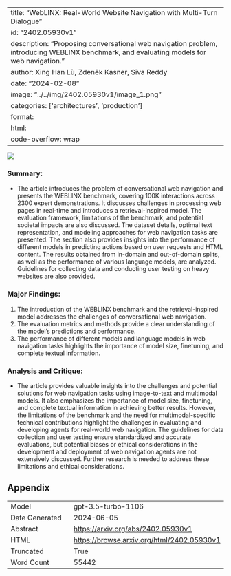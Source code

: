 
---
title: "WebLINX: Real-World Website Navigation with Multi-Turn Dialogue"
id: "2402.05930v1"
description: "Proposing conversational web navigation problem, introducing WEBLINX benchmark, and evaluating models for web navigation."
author: Xing Han Lù, Zdeněk Kasner, Siva Reddy
date: "2024-02-08"
image: "../../img/2402.05930v1/image_1.png"
categories: ['architectures', 'production']
format:
  html:
    code-overflow: wrap
---

![](../../img/2402.05930v1/image_1.png)

### Summary:
- The article introduces the problem of conversational web navigation and presents the WEBLINX benchmark, covering 100K interactions across 2300 expert demonstrations. It discusses challenges in processing web pages in real-time and introduces a retrieval-inspired model. The evaluation framework, limitations of the benchmark, and potential societal impacts are also discussed. The dataset details, optimal text representation, and modeling approaches for web navigation tasks are presented. The section also provides insights into the performance of different models in predicting actions based on user requests and HTML content. The results obtained from in-domain and out-of-domain splits, as well as the performance of various language models, are analyzed. Guidelines for collecting data and conducting user testing on heavy websites are also provided.

### Major Findings:
1. The introduction of the WEBLINX benchmark and the retrieval-inspired model addresses the challenges of conversational web navigation.
2. The evaluation metrics and methods provide a clear understanding of the model's predictions and performance.
3. The performance of different models and language models in web navigation tasks highlights the importance of model size, finetuning, and complete textual information.

### Analysis and Critique:
- The article provides valuable insights into the challenges and potential solutions for web navigation tasks using image-to-text and multimodal models. It also emphasizes the importance of model size, finetuning, and complete textual information in achieving better results. However, the limitations of the benchmark and the need for multimodal-specific technical contributions highlight the challenges in evaluating and developing agents for real-world web navigation. The guidelines for data collection and user testing ensure standardized and accurate evaluations, but potential biases or ethical considerations in the development and deployment of web navigation agents are not extensively discussed. Further research is needed to address these limitations and ethical considerations.

## Appendix

|          |          |
|----------|----------|
| Model     | gpt-3.5-turbo-1106       |
| Date Generated     | 2024-06-05       |
| Abstract | [https://arxiv.org/abs/2402.05930v1](https://arxiv.org/abs/2402.05930v1)        |
| HTML     | [https://browse.arxiv.org/html/2402.05930v1](https://browse.arxiv.org/html/2402.05930v1)       |
| Truncated       | True       |
| Word Count       | 55442       |